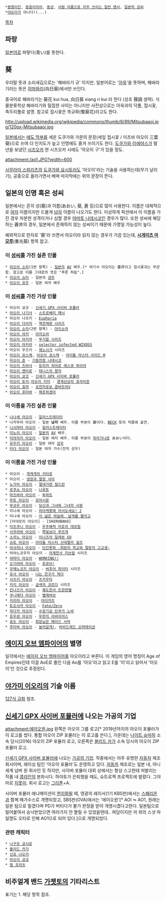  *[[동명이인]], [[동음이의어]], [[동성]], [[사람 이름으로 자주 쓰이는 일반 명사]], [[일본의 성씨]]
 *[[야오이]]가 아니다!(...)

[[목차]]
== 파랑 ==
[[일본어]]로 파랗다(青い)를 뜻한다.
== 葵 ==
우리말 뜻과 소리새김으로는 '해바라기 규' 이지만, 일본어로는 '[[아욱]]'을 뜻하며, 해바라기라는 뜻은 [[히마와리]](向日葵)에서만 쓰인다.

중국어로 해바라기는 葵花 kui hua, 向日葵 xiang ri kui 라 한다 (성조 聲調 생략). 식물분류학상 해바라기와 밀접한 사이는 아니지만 사전상으로는 아욱과의 닥풀, 접시꽃, 족두리풀로 설명. 참고로 접시꽃은 촉규화(蜀葵花)라고도 한다.

http://upload.wikimedia.org/wikipedia/commons/thumb/8/89/Mitsubaaoi.jpg/120px-Mitsubaaoi.jpg

[[일본]]에서는 [[에도 막부]]를 세운 도쿠가와 가문의 문장(세잎 접시꽃 / 미츠바 아오이 三葉葵)으로 쓰여 더 인지도가 높고 인명에도 즐겨 쓰이기도 한다. [[도쿠가와 이에야스]]가 말년을 보냈던 [[시즈오카]] 현 시즈오카 시에도 '아오이 구'가 있을 정도.

attachment:/ao1.JPG?width=600

[[사무라이 스피리츠]]의 [[도쿠가와 요시토라]]도 '아오이'라는 기술을 사용하는데(무기 날리기), 공중으로 올라가면서 베며 마지막에는 위의 문장이 뜬다.
== 일본의 인명 혹은 성씨 ==
일본에서는 흔히 성(葵)과 이름(あおい, 葵, 蒼 등)으로 많이 사용한다. 이름은 대체적으로 [[여자]] 이름이지만 드물게 [[남자]] 이름이 나오기도 한다. 이상하게 픽션에서 이 이름을 가진 경우 차분한 성격이거나 심할 경우 [[야마토 나데시코]]인 경우가 많다. 또한 성씨에 해당하는 蒼井의 경우, 일본에서 존재하지 않는 성씨이기 때문에 가명일 가능성이 높다.

예외적으로 한자로 '葵'라 쓰면서 아오이라 읽지 않는 경우가 가끔 있는데, '''[[시게미츠 마모루]]'''(重光葵) 항목 참고.
=== 이 [[성씨]]를 가진 실존 인물 ===
 * [[아오이 소라]](1번 항목) - [[일본]]의 [[AV]] 배우.[* 여기서 아오이는 蒼井이고 접시꽃과는 무관함. 참고로 이름 그대로의 뜻은 "푸른 하늘".]
 * [[아오이 쇼타]] - 일본의 [[성우]]
 * [[아오이 유우]] - 일본 여자 배우

=== 이 [[성씨]]를 가진 가상 인물 ===
 * 아오이 쿄코 - [[신세기 GPX 사이버 포뮬러]]
 * [[아오이 나기사]] - [[스트로베리 패닉]]
 * 아오이 나츠키 - [[Euphoria]]
 * [[아오이 다이치]] - [[역전재판 시리즈]]
 * [[아오이 소라]](2번 항목) - [[아키소라]]
 * [[아오이 아키]] - [[아키소라]]
 * [[아오이 아키라]] - [[부기팝 시리즈]]
 * [[아오이 아키라#s-2|아오이 아키라]] - [[selector infected WIXOSS]]
 * 아오이 우즈키 - [[제노사가]] 시리즈
 * [[아오이 유스케]], [[아오이 쿄스케]] - [[아이돌 마스터 사이드 M]]
 * [[아오이 준]] - [[기동전함 나데시코]]
 * [[아오이 츠바사]] - [[토미카 히어로 레스큐 파이어]]
 * [[아오이 켄타로]] - [[테니스의 왕자]]
 * [[아오이 쿄코]] - [[신세기 GPX 사이버 포뮬러]]
 * [[아오이 토리]],[[아오이 키미]] - [[경계선상의 호라이즌]]
 * [[아오이 효마]] - [[초전자로보 콤바트라V]]
 * [[아오이 후타바]] - [[체포하겠어]]

=== 이 이름을 가진 실존 인물 ===
 * [[나나세 아오이]] - [[일러스트레이터]]
 * 나카무라 아오이 - 일본 '''남자''' 배우. 이름 부분이 蒼이다. [[BECK]] 등의 작품에 출연.
 * [[니시마타 아오이]] - [[일러스트레이터]]
 * [[미노리 아오이]] - [[일본]]의 [[AV]] 배우.
 * [[미야자키 아오이]] - 일본 여자 배우. 이름 부분이 [[히라가나]]로 あおい이다.
 * [[유우키 아오이]] - 일본 여자 [[성우]]
 * [[타다 아오이]] - 일본 여자 가수(전직 성우)

=== 이 이름을 가진 가상 인물 ===
 * 아오이 - [[게게게의 키타로]]
 * 아오이 - [[냉정과 열정 사이]]
 * [[노가미 아오이]] - [[절대가련 칠드런]]
 * [[로쿠쇼 아오이]] - [[나루토]]
 * [[마츠바라 아오이]] - [[투하트]]
 * [[무토 아오이]] - [[모야시몬]]
 * [[무코우 아오이]] - [[당신과 그녀와 그녀의 사랑]]
 * 미나세 아오이 - [[피아캐롯에 어서오세요! 2]]
 * 미나세 아오이 - [[이 넓은 하늘에, 날개를 펼치고]]
 * [미야모리 아오이] - [SHIROBAKO]
 * [[미츠쿠니 아오이]] - [[우주해적 미토의 대모험]]
 * [[사쿠라바 아오이]] - [[쪽빛보다 푸르게]]
 * [[소라노 아오이]] - [[이나즈마 일레븐 GO]]
 * [[슈토 아오이]] - [[아이돌 마스터 신데렐라 걸즈]]
 * [[아사히나 아오이]] - [[단간론파 -희망의 학교와 절망의 고교생-]]
 * 아야노코우지 아오이 - [[마계천사 지브릴]] 시리즈
 * [[야마다 아오이]] - [[WORKING!!]]
 * [[오기야마 아오이]] - [[로큐브!]]
 * [[우메노코지 아오이]] - [[버추어 파이터]] 시리즈
 * [[유사 아오이]] - [[나는 친구가 적다]]
 * [[사츠키 아오이]] - [[츠키우타]]
 * [[카지 아오이]] - [[금색의 코르다]] 시리즈
 * [[칸나즈키 아오이]] - [[쾌도천사 트윈엔젤]]
 * [[쿠니에다 아오이]] - [[벨제바브]]
 * [[키리야 아오이]]  - [[아이카츠]]
 * [[토오사카 아오이]] - [[Fate/Zero]]
 * [[히다카 아오이]] - [[수장기공 단쿠가 노바]]
 * [[호우센 아오이]] - [[무한의 리바이어스]]
 * [[효도 아오이]] - [[회장님은 메이드 사마]]
 * [[후타바 아오이]] - [[놀러갈게!]], [[비비드레드 오퍼레이션]]
== [[에이지 오브 엠파이어]]의 별명 ==
일각에서는 [[에이지 오브 엠파이어]]를 아오이라고 부른다. 이 게임의 영어 명칭이 Age of Empires인데 이걸 AoE로 줄인 다음 Ao를 '아오'라고 읽고 E를 '이'라고 읽어서 '아오이'인 것으로 추정된다.
== [[야가미 이오리]]의 기술 이름 ==
[[127식 규화]] 참조.
== [[신세기 GPX 사이버 포뮬러]]에 나오는 가공의 기업 ==
attachment:에이오원.jpg
왼쪽은 아오이 그룹 로고[* 2019년까지의 아오이 포뮬러가 이 로고를 썼다. 통합 아오이 ZIP 포뮬러는 이 로고를 쓴다.], 가운데는 [[스고 오사무|나이트 슈마허]] 소속 당시(2016) 아오이 ZIP 포뮬러 로고, 오른쪽은 [[블리드 카가]] 소속 당시의 아오이 ZIP 포뮬러 로고.

[[신세기 GPX 사이버 포뮬러]]에 나오는 [[가공의 기업]]. 작중에서는 아주 유명한 [[자동차]] 제조 회사이며, 레이싱 팀인 '아오이 포뮬러'도 운영하고 있다. [[자동차]] 제조로는 일본 내, 아니 세계 넘버 원 회사인 듯 하지만, 사이버 포뮬러 대회 상에서는 항상 스고한테 처발리는 작품 내 [[콩라인]]의 본좌시다. 하야토가 은퇴했을 때도, 슈트로젝 프로젝트에 발렸다. 그야마로 [[지못미]]. 회사 로고는 [[그리폰]]+A.

사이버 포뮬러 애니메이션이 [[현지화]]될 때, 영광의 레이서(1기 KBS판)에서는 [[스페리온]]과 함께 페가수스로 개명되었고, SBS판(OVA)에서는 '에이오원'[* AOI ≒ AO1, 원래는 일본 팀으로 밀겠다며 PD가 버티다가 불가 판정을 받아 개명시켰다고한다. 일본팀으로 밀어붙여서 승낙받았으면 여러가지 안 짤릴 수 있었을텐데.. 여담이지만 저 위의 스샷 파일명도 오타로 인해 AO1으로 되어 있다.]으로 개명되었다.

=== 관련 캐릭터 ===
 * [[나구모 쿄시로]]
 * [[블리드 카가]]
 * [[신죠 나오키]]
 * [[아오이 쿄코]]
 * [[필 프리츠]]

== 비주얼계 밴드 [[가젯토]]의 기타리스트 ==
표기는 1. 해당 항목 참조.
